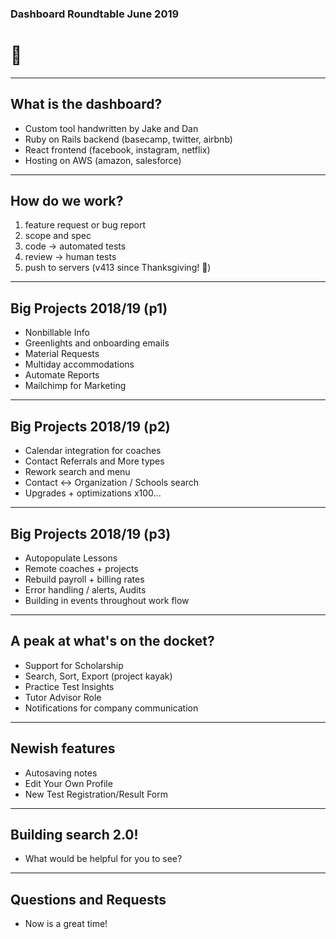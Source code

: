### Dashboard Roundtable June 2019

# 🎊

---

## What is the dashboard?

- Custom tool handwritten by Jake and Dan
- Ruby on Rails backend (basecamp, twitter, airbnb)
- React frontend (facebook, instagram, netflix)
- Hosting on AWS (amazon, salesforce)

---

## How do we work?

1. feature request or bug report
1. scope and spec
1. code -> automated tests
1. review -> human tests
1. push to servers (v413 since Thanksgiving! 🦃)

---

## Big Projects 2018/19 (p1)

- Nonbillable Info
- Greenlights and onboarding emails
- Material Requests
- Multiday accommodations
- Automate Reports
- Mailchimp for Marketing

---

## Big Projects 2018/19 (p2)

- Calendar integration for coaches
- Contact Referrals and More types
- Rework search and menu
- Contact <-> Organization / Schools search
- Upgrades + optimizations x100...

---

## Big Projects 2018/19 (p3)

- Autopopulate Lessons
- Remote coaches + projects
- Rebuild payroll + billing rates
- Error handling / alerts, Audits
- Building in events throughout work flow

---

## A peak at what's on the docket?

- Support for Scholarship
- Search, Sort, Export (project kayak)
- Practice Test Insights
- Tutor Advisor Role
- Notifications for company communication

---

## Newish features

- Autosaving notes
- Edit Your Own Profile
- New Test Registration/Result Form

---

## Building search 2.0!

- What would be helpful for you to see?

---

## Questions and Requests

- Now is a great time!
